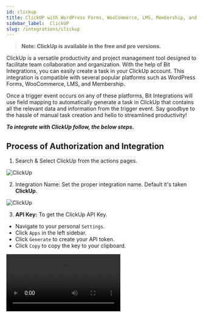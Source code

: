 ```yaml
---
id: clickup
title: ClickUP with WordPress Forms, WooCommerce, LMS, Membership, and Other Plugins Integrations.
sidebar_label:  ClickUP
slug: /integrations/clickup
---
```


> **Note: ClickUp is available in the free and pro versions.**

ClickUp is a versatile productivity and project management tool designed to facilitate team collaboration and organization. With the help of Bit Integrations, you can easily create a task in your ClickUp account. This integration is compatible with several popular platforms such as WordPress Forms, WooCommerce, LMS, and Membership.

Once a trigger event occurs on any of these platforms, Bit Integrations will use field mapping to automatically generate a task in ClickUp that contains all the relevant data and information from the trigger event.  Say goodbye to the hassle of manual task creation and hello to streamlined productivity!

***To integrate with ClickUp follow, the below steps.***


## Process of Authorization and Integration

1. Search & Select ClickUp from the actions pages.
 <Image src="actions/clickup/select-clickup" alt="ClickUp" w="1020" h="350" />

2. Integration Name: Set the proper integration name. Default it's taken **ClickUp**.
 <Image src="actions/clickup/integration-name" alt="ClickUp" w="1020" h="350" />

3. **API Key:** To get the ClickUp API Key.
-   Navigate to your personal `Settings`. 
-   Click `Apps` in the left sidebar.
-   Click `Generate` to create your API token.
-   Click `Copy` to copy the key to your clipboard.

 <Video src="clickup-api-key" alt="ClcikUp" w="1020" h="350" />


4. **Select Action:** Select the Action (Create Task) from the drop-down option.
 <Image src="actions/clickup/select-action" alt="ClickUp" w="1020" h="350" />

5. **Select Team:** Select the Team that you have already created on your ClickUp account from the drop-down menu.
 <Image src="actions/clickup/select-team" alt="ClickUp" w="1020" h="350" />

6. **Select Space:** Select the Space that you have already created on your ClickUp account from the drop-down menu.
 <Image src="actions/clickup/select-space" alt="ClickUp" w="1020" h="350" />

7. **Select Folder:** Select the Folder that you have already created on your ClickUp account from the drop-down menu.
 <Image src="actions/clickup/select-folder" alt="ClickUp" w="1020" h="350" />

8. **Select List:** Select the List that you have already created on your ClickUp account from the drop-down menu.
 <Image src="actions/clickup/select-list" alt="ClickUp" w="1020" h="350" />


9. After that, you will find the Map Field option. You have to map all the necessary fields with the related ClickUp field. After mapping the desired fields, click on the `Next` button.
 <Image src="actions/clickup/field-mapping" alt="ClickUp" w="1020" h="350" />

10. Now save the integration by clicking the Finish & Save Button
 <Image src="actions/clickup/finish-save" alt="ClickUp" w="1020" h="350" />

11. Bit Integrations is an option in every integration called `Timeline` where you can check integration success or error status.
 <Image src="actions/clickup/timeline" alt="ClickUp" w="1020" h="350" />
 <Image src="actions/clickup/integration-log" alt="ClickUp" w="1020" h="350" />

12. Also, you can `Edit`, `Clone`, and `Delete` the integration.
 <Image src="actions/clickup/edit-clone-delete" alt="ClickUp" w="1020" h="350" />
